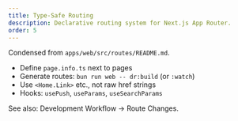 ```yaml
---
title: Type-Safe Routing
description: Declarative routing system for Next.js App Router.
order: 5
---
```


Condensed from `apps/web/src/routes/README.md`.

- Define `page.info.ts` next to pages
- Generate routes: `bun run web -- dr:build` (or `:watch`)
- Use `<Home.Link>` etc., not raw href strings
- Hooks: `usePush`, `useParams`, `useSearchParams`

See also: Development Workflow → Route Changes.
